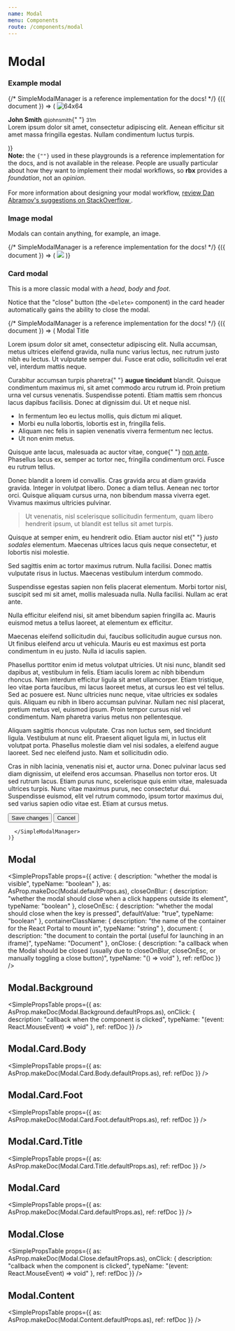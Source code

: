 ```yaml
---
name: Modal
menu: Components
route: /components/modal
---
```




# Modal

### Example modal

<Playground>
  <Frame forceHeight style={{ height: "350px" }}>
    {/* SimpleModalManager is a reference implementation for the docs! */}
    {({ document }) => (
      <SimpleModalManager modalProps={{ closeOnBlur: true, document }}>
        <Modal.Background />
        <Modal.Content>
          <Box>
            <Media>
              <Media.Item as="figure" align="left">
                <Image.Container as="p" size={64}>
                  <Image
                    alt="64x64"
                    src="https://bulma.io/images/placeholders/128x128.png"
                  />
                </Image.Container>
              </Media.Item>
              <Media.Item>
                <Content>
                  <p>
                    <strong>John Smith</strong> <small>@johnsmith</small>{" "}
                    <small>31m</small>
                    <br />
                    Lorem ipsum dolor sit amet, consectetur adipiscing elit.
                    Aenean efficitur sit amet massa fringilla egestas. Nullam
                    condimentum luctus turpis.
                  </p>
                </Content>
                <Level breakpoint="mobile">
                  <Level.Item align="left">
                    <Level.Item as="a">
                      <Icon size="small">
                        <FontAwesomeIcon icon={faRetweet} />
                      </Icon>
                    </Level.Item>
                    <Level.Item as="a">
                      <Icon size="small">
                        <FontAwesomeIcon icon={faHeart} />
                      </Icon>
                    </Level.Item>
                  </Level.Item>
                </Level>
              </Media.Item>
            </Media>
          </Box>
        </Modal.Content>
        <Modal.Close />
      </SimpleModalManager>
    )}
  </Frame>
</Playground>

<div class="notification is-warning">
  <strong>Note:</strong> the <code>{"<SimpleModalManager>"}</code> used in these
  playgrounds is a reference implementation for the docs, and is not available
  in the release. People are usually particular about how they want to implement
  their modal workflows, so <strong>rbx</strong> provides a <em>foundation</em>,
  not an <em>opinion</em>.
  <br />
  <br />
  For more information about designing your modal workflow, <a
    target="_blank"
    href="https://stackoverflow.com/a/35641680/465164"
  >
    review Dan Abramov's suggestions on StackOverflow
  </a>.
</div>

### Image modal

Modals can contain anything, for example, an image.

<Playground>
  <Frame forceHeight style={{ height: "500px" }}>
    {/* SimpleModalManager is a reference implementation for the docs! */}
    {({ document }) => (
      <SimpleModalManager modalProps={{ closeOnBlur: true, document }}>
        <Modal.Background />
        <Modal.Content>
          <Image.Container as="p" size="4by3">
            <Image src="https://bulma.io/images/placeholders/1280x960.png" />
          </Image.Container>
        </Modal.Content>
        <Modal.Close />
      </SimpleModalManager>
    )}
  </Frame>
</Playground>

### Card modal

This is a more classic modal with a _head_, _body_ and _foot_.

Notice that the "close" button (the `<Delete>` component) in the card header automatically gains the ability to close the modal.

<Playground>
  <Frame forceHeight style={{ height: "500px" }}>
    {/* SimpleModalManager is a reference implementation for the docs! */}
    {({ document }) => (
      <SimpleModalManager modalProps={{ closeOnBlur: true, document }}>
        <Modal.Background />
        <Modal.Card>
          <Modal.Card.Head>
            <Modal.Card.Title>Modal Title</Modal.Card.Title>
            <Delete />
          </Modal.Card.Head>
          <Modal.Card.Body>
            <Content>
              <Title>Hello world</Title>
              <p>
                Lorem ipsum dolor sit amet, consectetur adipiscing elit. Nulla
                accumsan, metus ultrices eleifend gravida, nulla nunc varius
                lectus, nec rutrum justo nibh eu lectus. Ut vulputate semper
                dui. Fusce erat odio, sollicitudin vel erat vel, interdum mattis
                neque.
              </p>
              <Title as="h2">Second level</Title>
              <p>
                Curabitur accumsan turpis pharetra{" "}
                <strong>augue tincidunt</strong> blandit. Quisque condimentum
                maximus mi, sit amet commodo arcu rutrum id. Proin pretium urna
                vel cursus venenatis. Suspendisse potenti. Etiam mattis sem
                rhoncus lacus dapibus facilisis. Donec at dignissim dui. Ut et
                neque nisl.
              </p>
              <ul>
                <li>
                  In fermentum leo eu lectus mollis, quis dictum mi aliquet.
                </li>
                <li>
                  Morbi eu nulla lobortis, lobortis est in, fringilla felis.
                </li>
                <li>
                  Aliquam nec felis in sapien venenatis viverra fermentum nec
                  lectus.
                </li>
                <li>Ut non enim metus.</li>
              </ul>
              <Title as="h3">Third level</Title>
              <p>
                Quisque ante lacus, malesuada ac auctor vitae, congue{" "}
                <a href="#non-ante">non ante</a>. Phasellus lacus ex, semper ac
                tortor nec, fringilla condimentum orci. Fusce eu rutrum tellus.
              </p>
              <Content.OrderedList>
                <Content.OrderedList.Item>
                  Donec blandit a lorem id convallis.
                </Content.OrderedList.Item>
                <Content.OrderedList.Item>
                  Cras gravida arcu at diam gravida gravida.
                </Content.OrderedList.Item>
                <Content.OrderedList.Item>
                  Integer in volutpat libero.
                </Content.OrderedList.Item>
                <Content.OrderedList.Item>
                  Donec a diam tellus.
                </Content.OrderedList.Item>
                <Content.OrderedList.Item>
                  Aenean nec tortor orci.
                </Content.OrderedList.Item>
                <Content.OrderedList.Item>
                  Quisque aliquam cursus urna, non bibendum massa viverra eget.
                </Content.OrderedList.Item>
                <Content.OrderedList.Item>
                  Vivamus maximus ultricies pulvinar.
                </Content.OrderedList.Item>
              </Content.OrderedList>
              <blockquote>
                Ut venenatis, nisl scelerisque sollicitudin fermentum, quam
                libero hendrerit ipsum, ut blandit est tellus sit amet turpis.
              </blockquote>
              <p>
                Quisque at semper enim, eu hendrerit odio. Etiam auctor nisl et{" "}
                <em>justo sodales</em> elementum. Maecenas ultrices lacus quis
                neque consectetur, et lobortis nisi molestie.
              </p>
              <p>
                Sed sagittis enim ac tortor maximus rutrum. Nulla facilisi.
                Donec mattis vulputate risus in luctus. Maecenas vestibulum
                interdum commodo.
              </p>
              <p>
                Suspendisse egestas sapien non felis placerat elementum. Morbi
                tortor nisl, suscipit sed mi sit amet, mollis malesuada nulla.
                Nulla facilisi. Nullam ac erat ante.
              </p>
              <Title as="h4">Fourth level</Title>
              <p>
                Nulla efficitur eleifend nisi, sit amet bibendum sapien
                fringilla ac. Mauris euismod metus a tellus laoreet, at
                elementum ex efficitur.
              </p>
              <p>
                Maecenas eleifend sollicitudin dui, faucibus sollicitudin augue
                cursus non. Ut finibus eleifend arcu ut vehicula. Mauris eu est
                maximus est porta condimentum in eu justo. Nulla id iaculis
                sapien.
              </p>
              <p>
                Phasellus porttitor enim id metus volutpat ultricies. Ut nisi
                nunc, blandit sed dapibus at, vestibulum in felis. Etiam iaculis
                lorem ac nibh bibendum rhoncus. Nam interdum efficitur ligula
                sit amet ullamcorper. Etiam tristique, leo vitae porta faucibus,
                mi lacus laoreet metus, at cursus leo est vel tellus. Sed ac
                posuere est. Nunc ultricies nunc neque, vitae ultricies ex
                sodales quis. Aliquam eu nibh in libero accumsan pulvinar.
                Nullam nec nisl placerat, pretium metus vel, euismod ipsum.
                Proin tempor cursus nisl vel condimentum. Nam pharetra varius
                metus non pellentesque.
              </p>
              <Title as="h5">Fifth level</Title>
              <p>
                Aliquam sagittis rhoncus vulputate. Cras non luctus sem, sed
                tincidunt ligula. Vestibulum at nunc elit. Praesent aliquet
                ligula mi, in luctus elit volutpat porta. Phasellus molestie
                diam vel nisi sodales, a eleifend augue laoreet. Sed nec
                eleifend justo. Nam et sollicitudin odio.
              </p>
              <Title as="h6">Sixth level</Title>
              <p>
                Cras in nibh lacinia, venenatis nisi et, auctor urna. Donec
                pulvinar lacus sed diam dignissim, ut eleifend eros accumsan.
                Phasellus non tortor eros. Ut sed rutrum lacus. Etiam purus
                nunc, scelerisque quis enim vitae, malesuada ultrices turpis.
                Nunc vitae maximus purus, nec consectetur dui. Suspendisse
                euismod, elit vel rutrum commodo, ipsum tortor maximus dui, sed
                varius sapien odio vitae est. Etiam at cursus metus.
              </p>
            </Content>
          </Modal.Card.Body>
          <Modal.Card.Foot>
            <Button color="success">Save changes</Button>
            <Button>Cancel</Button>
          </Modal.Card.Foot>
        </Modal.Card>

      </SimpleModalManager>
    )}

  </Frame>
</Playground>

## Modal

<SimplePropsTable
  props={{
    active: {
      description: "whether the modal is visible",
      typeName: "boolean"
    },
    as: AsProp.makeDoc(Modal.defaultProps.as),
    closeOnBlur: {
      description:
        "whether the modal should close when a click happens outside its element",
      typeName: "boolean"
    },
    closeOnEsc: {
      description:
        "whether the modal should close when the <ESC> key is pressed",
      defaultValue: "true",
      typeName: "boolean"
    },
    containerClassName: {
      description: "the name of the container for the React Portal to mount in",
      typeName: "string"
    },
    document: {
      description:
        "the document to contain the portal (useful for launching in an iframe)",
      typeName: "Document"
    },
    onClose: {
      description:
        "a callback when the Modal should be closed (usually due to closeOnBlur, closeOnEsc, or manually toggling a close button)",
      typeName: "() => void"
    },
    ref: refDoc
  }}
/>

<AsProp component={Modal} componentName="Modal" />

## Modal.Background

<SimplePropsTable
  props={{
    as: AsProp.makeDoc(Modal.Background.defaultProps.as),
    onClick: {
      description: "callback when the component is clicked",
      typeName: "(event: React.MouseEvent) => void"
    },
    ref: refDoc
  }}
/>

<AsProp component={Modal.Background} componentName="Modal.Background" />

## Modal.Card.Body

<SimplePropsTable
  props={{
    as: AsProp.makeDoc(Modal.Card.Body.defaultProps.as),
    ref: refDoc
  }}
/>

<AsProp component={Modal.Card.Body} componentName="Modal.Card.Body" />

## Modal.Card.Foot

<SimplePropsTable
  props={{
    as: AsProp.makeDoc(Modal.Card.Foot.defaultProps.as),
    ref: refDoc
  }}
/>

<AsProp component={Modal.Card.Foot} componentName="Modal.Card.Foot" />

## Modal.Card.Title

<SimplePropsTable
  props={{
    as: AsProp.makeDoc(Modal.Card.Title.defaultProps.as),
    ref: refDoc
  }}
/>

<AsProp component={Modal.Card.Title} componentName="Modal.Card.Title" />

## Modal.Card

<SimplePropsTable
  props={{
    as: AsProp.makeDoc(Modal.Card.defaultProps.as),
    ref: refDoc
  }}
/>

<AsProp component={Modal.Card} componentName="Modal.Card" />

## Modal.Close

<SimplePropsTable
  props={{
    as: AsProp.makeDoc(Modal.Close.defaultProps.as),
    onClick: {
      description: "callback when the component is clicked",
      typeName: "(event: React.MouseEvent) => void"
    },
    ref: refDoc
  }}
/>

<AsProp component={Modal.Close} componentName="Modal.Close" />

## Modal.Content

<SimplePropsTable
  props={{
    as: AsProp.makeDoc(Modal.Content.defaultProps.as),
    ref: refDoc
  }}
/>

<AsProp component={Modal.Content} componentName="Modal.Content" />
